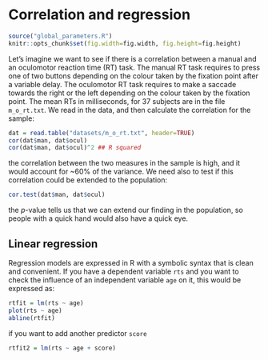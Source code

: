 # Correlation and regression

```r
source("global_parameters.R")
knitr::opts_chunk$set(fig.width=fig.width, fig.height=fig.height)
```

Let's imagine we want to see if there is a correlation between a manual and an oculomotor reaction time (RT) task. The manual RT task requires to press one of two buttons depending on the colour taken by the fixation point after a variable delay. The oculomotor RT task requires to make a saccade towards the right or the left depending on the colour taken by the fixation point. The mean RTs in milliseconds, for 37 subjects are in the file `m_o_rt.txt`. We read in the data, and then calculate the correlation for the sample:
```r
dat = read.table("datasets/m_o_rt.txt", header=TRUE)
cor(dat$man, dat$ocul)
cor(dat$man, dat$ocul)^2 ## R squared
```
the correlation between the two measures in the sample is high, and it would account for ~60% of the variance. We need also to test if this correlation could be extended to the population:
```r
cor.test(dat$man, dat$ocul)
```
the *p*-value tells us that we can extend our finding in the population, so people with a quick hand would also have a quick eye.


## Linear regression

Regression models are expressed in R with a symbolic syntax that is clean and convenient. If you have a dependent variable `rts` and you want to check the influence of an independent variable `age` on it, this would be expressed as:
```r
rtfit = lm(rts ~ age)
plot(rts ~ age)
abline(rtfit)
```
if you want to add another predictor `score`
```r
rtfit2 = lm(rts ~ age + score)
```  


